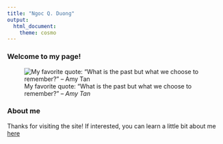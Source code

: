 ```yaml
---
title: "Ngoc Q. Duong"
output: 
  html_document:
    theme: cosmo
---
```


### Welcome to my page!

![My favorite quote: "What is the past but what we choose to remember?" -- *Amy Tan*](./12184999_911883312198586_9058498063866899305_o (1).jpg) 

### About me 
Thanks for visiting the site! If interested, you can learn a little bit about me [here](about.html)
